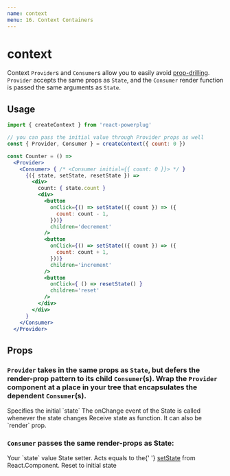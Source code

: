 ```yaml
---
name: context
menu: 16. Context Containers
---
```



# context

Context `Provider`s and `Consumer`s allow you to easily avoid [prop-drilling](https://blog.kentcdodds.com/prop-drilling-bb62e02cb691). `Provider` accepts the same props as `State`, and the `Consumer` render function is passed the same arguments as `State`.

## Usage

```jsx
import { createContext } from 'react-powerplug'

// you can pass the initial value through Provider props as well
const { Provider, Consumer } = createContext({ count: 0 })

const Counter = () =>
  <Provider>
    <Consumer> { /* <Consumer initial={{ count: 0 }}> */ }
      {({ state, setState, resetState }) =>
        <div>
          count: { state.count }
          <div>
            <button
              onClick={() => setState(({ count }) => ({
                count: count - 1,
              }))}
              children='decrement'
            />
            <button
              onClick={() => setState(({ count }) => ({
                count: count + 1,
              }))}
              children='increment'
            />
            <button
              onClick={ () => resetState() }
              children='reset'
            />
          </div>
        </div>
      }
    </Consumer>
  </Provider>
```

## Props

### `Provider` takes in the same props as `State`, but defers the render-prop pattern to its child `Consumer`(s). Wrap the `Provider` component at a place in your tree that encapsulates the dependent `Consumer`(s). 

<Props>
  <Prop name="initial" type="object" default={{}}>
    Specifies the initial `state`
  </Prop>
  <Prop name="onChange" type="function">
    The onChange event of the State is called whenever the state changes
  </Prop>
  <Prop name="children" type="function">
    Receive state as function. It can also be `render` prop.
  </Prop>
</Props>

### `Consumer` passes the same render-props as State:

<ChildrenProps>
  <ChildrenProp name="value" type="object">
    Your `state` value
  </ChildrenProp>
  <ChildrenProp name="setState" type="function">
    State setter. Acts equals to the{' '}
    <a href="https://facebook.github.io/react/docs/react-component.html#setstate" target="_blank">setState</a> from React.Component.
  </ChildrenProp>
  <ChildrenProp name="resetState" type="function">
    Reset to initial state
  </ChildrenProp>
</ChildrenProps>

